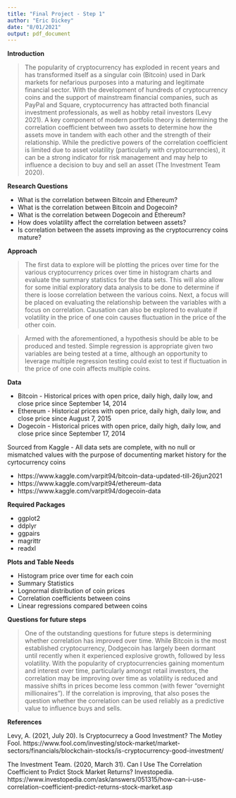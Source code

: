 ```yaml
---
title: "Final Project - Step 1"
author: "Eric Dickey"
date: "8/01/2021"
output: pdf_document
---
```


**Introduction **\

>The popularity of cryptocurrency has exploded in recent years and has transformed itself as a singular coin (Bitcoin) used in Dark markets for nefarious purposes into a maturing and legitimate financial sector.  With the development of hundreds of cryptocurrency coins and the support of mainstream financial companies, such as PayPal and Square, cryptocurrency has attracted both financial investment professionals, as well as hobby retail investors (Levy 2021). A key component of modern portfolio theory is determining the correlation coefficient between two assets to determine how the assets move in tandem with each other and the strength of their relationship.  While the predictive powers of the correlation coefficient is limited due to asset volatility (particularly with cryptocurrencies), it can be a strong indicator for risk management and may help to influence a decision to buy and sell an asset (The Investment Team 2020).

**Research Questions **\

- What is the correlation between Bitcoin and Ethereum?
- What is the correlation between Bitcoin and Dogecoin?
- What is the correlation between Dogecoin and Ethereum?
- How does volatility affect the correlation between assets?
- Is correlation between the assets improving as the cryptocurrency coins mature?

**Approach**\

>The first data to explore will be plotting the prices over time for the various cryptocurrency prices over time in histogram charts and evaluate the summary statistics for the data sets.  This will also allow for some initial exploratory data analysis to be done to determine if there is loose correlation between the various coins.  Next, a focus will be placed on evaluating the relationship between the variables with a focus on correlation.  Causation can also be explored to evaluate if volatility in the price of one coin causes fluctuation in the price of the other coin.  

>Armed with the aforementioned, a hypothesis should be able to be produced and tested.  Simple regression is appropriate given two variables are being tested at a time, although an opportunity to leverage multiple regression testing could exist to test if fluctuation in the price of one coin affects multiple coins. 

**Data**\

- Bitcoin - Historical prices with open price, daily high, daily low, and close price since September 14, 2014
- Ethereum - Historical prices with open price, daily high, daily low, and close price since August 7, 2015
- Dogecoin - Historical prices with open price, daily high, daily low, and close price since September 17, 2014

Sourced from Kaggle - All data sets are complete, with no null or mismatched values with the purpose of documenting market history for the cyrtocurrency coins

- https://www.kaggle.com/varpit94/bitcoin-data-updated-till-26jun2021
- https://www.kaggle.com/varpit94/ethereum-data
- https://www.kaggle.com/varpit94/dogecoin-data

**Required Packages**\

- ggplot2
- ddplyr
- ggpairs
- magrittr
- readxl

**Plots and Table Needs**\

- Histogram price over time for each coin
- Summary Statistics
- Lognormal distribution of coin prices
- Correlation coefficients between coins
- Linear regressions compared between coins


**Questions for future steps**\

> One of the outstanding questions for future steps is determining whether correlation has improved over time.  While Bitcoin is the most established cryptocurrency, Dodgecoin has largely been dormant until recently when it experienced explosive growth, followed by less volatility.  With the popularity of cryptocurrencies gaining momentum and interest over time, particularly amongst retail investors, the correlation may be improving over time as volatility is reduced and massive shifts in prices become less common (with fewer "overnight millionaires").  If the correlation is improving, that also poses the question whether the correlation can be used reliably as a predictive value to influence buys and sells.   

**References**\

Levy, A. (2021, July 20). Is Cryptocurrecy a Good Investment? The Motley Fool. https://www.fool.com/investing/stock-market/market-sectors/financials/blockchain-stocks/is-cryptocurrency-good-investment/

The Investment Team. (2020, March 31). Can I Use The Correlation Coefficient to Prdict Stock Market Returns? Investopedia. https://www.investopedia.com/ask/answers/051315/how-can-i-use-correlation-coefficient-predict-returns-stock-market.asp